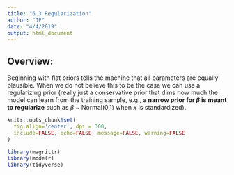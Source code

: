 ```yaml
---
title: "6.3 Regularization"
author: "JP"
date: "4/4/2019"
output: html_document
---
```


## Overview: 
Beginning with flat priors tells the machine that all parameters are equally plausible. When we do not believe this to be the case we can use a regularizing prior (really just a conservative prior that dims how much the model can learn from the training sample, e.g., **a narrow prior for ${\beta}$ is meant to regularize** such as ${\beta}$ ~ Normal(0,1) when *x* is standardized). 

```r
knitr::opts_chunk$set(
  fig.align='center', dpi = 300, 
  include=FALSE, echo=FALSE, message=FALSE, warning=FALSE
)
```

```r
library(magrittr)
library(modelr)
library(tidyverse)
```



